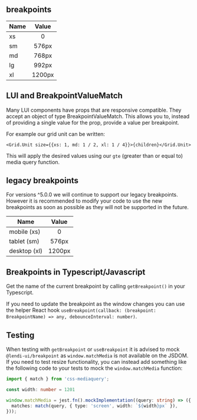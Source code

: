 ## breakpoints

| Name    | Value   |
| ------- |:-------:|
| xs      | 0       |
| sm      | 576px   |
| md      | 768px   |
| lg      | 992px   |
| xl      | 1200px  |

## LUI and BreakpointValueMatch

Many LUI components have props that are responsive compatible. They accept an object of type BreakpointValueMatch. This allows you to, instead of providing a single value for the prop, provide a value per breakpoint.

For example our grid unit can be written:

```tsx
<Grid.Unit size={{xs: 1, md: 1 / 2, xl: 1 / 4}}>{children}</Grid.Unit>
```

This will apply the desired values using our `gte` (greater than or equal to) media query function.

## legacy breakpoints

For versions ^5.0.0 we will continue to support our legacy breakpoints. However it is recommended to modify your code to use the new breakpoints as soon as possible as they will not be supported in the future.

| Name          | Value          |
| ------------- |:--------------:|
| mobile (xs)   | 0              |
| tablet (sm)   | 576px          |
| desktop (xl)  | 1200px         |

## Breakpoints in Typescript/Javascript

Get the name of the current breakpoint by calling `getBreakpoint()` in your Typescript.

If you need to update the breakpoint as the window changes you can use the helper React hook `useBreakpoint(callback: (breakpoint: BreakpointName) => any, debounceInterval: number)`.

## Testing

When testing with `getBreakpoint` or `useBreakpoint` it is advised to mock `@lendi-ui/breakpoint` as `window.matchMedia` is not available on the JSDOM. If you need to test resize functionality, you can instead add something like the following code to your tests to mock the `window.matchMedia` function:

```ts
import { match } from 'css-mediaquery';

const width: number = 1201

window.matchMedia = jest.fn().mockImplementation((query: string) => ({
  matches: match(query, { type: 'screen', width: `${width}px` }),
}));
```
